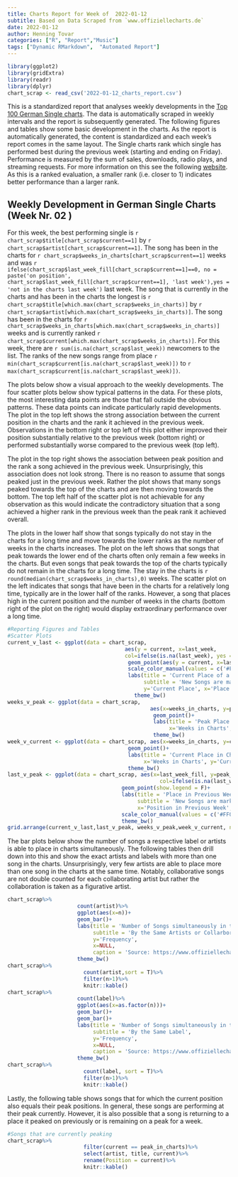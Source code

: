 ```yaml
---
title: Charts Report for Week of  2022-01-12
subtitle: Based on Data Scraped from `www.offiziellecharts.de`
date: 2022-01-12
author: Henning Tovar
categories: ["R", "Report","Music"]
tags: ["Dynamic RMarkdown",  "Automated Report"]
---
```

```r
library(ggplot2)
library(gridExtra)
library(readr)
library(dplyr)
chart_scrap <- read_csv('2022-01-12_charts_report.csv')
```
This is a standardized report that analyses weekly developments in the [Top 100 German Single charts](https://www.offiziellecharts.de/charts). The data is automatically scraped in weekly intervals and the report is subsequently generated. The following figures and tables show some basic development in the charts. As the report is automatically generated, the content is standardized and each week's report comes in the same layout. The Single charts rank which single has performed best during the previous week (starting and ending on Friday). Performance is measured by the sum of sales, downloads, radio plays, and streaming requests. For more information on this see the following [website](https://www.offiziellecharts.de/info/faq). As this is a ranked evaluation, a smaller rank (i.e. closer to 1) indicates better performance than a larger rank.

## Weekly Development in German Single Charts (Week Nr. 02 )
For this week, the best performing single is `r chart_scrap$title[chart_scrap$current==1]` by `r chart_scrap$artist[chart_scrap$current==1]`. The song has been in the charts for `r chart_scrap$weeks_in_charts[chart_scrap$current==1]` weeks and was `r ifelse(chart_scrap$last_week_fill[chart_scrap$current==1]==0, no = paste('on position', chart_scrap$last_week_fill[chart_scrap$current==1], 'last week'),yes = 'not in the charts last week')` last week. The song that is currently in the charts and has been in the charts the longest is `r chart_scrap$title[which.max(chart_scrap$weeks_in_charts)]` by `r chart_scrap$artist[which.max(chart_scrap$weeks_in_charts)]`. The song has been in the charts for `r chart_scrap$weeks_in_charts[which.max(chart_scrap$weeks_in_charts)]` weeks and is currently ranked `r chart_scrap$current[which.max(chart_scrap$weeks_in_charts)]`. For this week, there are `r sum(is.na(chart_scrap$last_week))` newcomers to the list. The ranks of the new songs range from place `r min(chart_scrap$current[is.na(chart_scrap$last_week)])` to `r max(chart_scrap$current[is.na(chart_scrap$last_week)])`.

The plots below show a visual approach to the weekly developments. The four scatter plots below show typical patterns in the data. For these plots, the most interesting data points are those that fall outside the obvious patterns. These data points can indicate particularly rapid developments. The plot in the top left shows the strong association between the current position in the charts and the rank it achieved in the previous week. Observations in the bottom right or top left of this plot either improved their position substantially relative to the previous week (bottom right) or performed substantially worse compared to the previous week (top left).

The plot in the top right shows the association between peak position and the rank a song achieved in the previous week. Unsurprisingly, this association does not look strong. There is no reason to assume that songs peaked just in the previous week. Rather the plot shows that many songs peaked towards the top of the charts and are then moving towards the bottom. The top left half of the scatter plot is not achievable for any observation as this would indicate the contradictory situation that a song achieved a higher rank in the previous week than the peak rank it achieved overall.

The plots in the lower half show that songs typically do not stay in the charts for a long time and move towards the lower ranks as the number of weeks in the charts increases. The plot on the left shows that songs that peak towards the lower end of the charts often only remain a few weeks in the charts. But even songs that peak towards the top of the charts typically do not remain in the charts for a long time. The stay in the charts is `r round(median(chart_scrap$weeks_in_charts),0)` weeks. The scatter plot on the left indicates that songs that have been in the charts for a relatively long time, typically are in the lower half of the ranks. However, a song that places high in the current position and the number of weeks in the charts (bottom right of the plot on the right) would display extraordinary performance over a long time.

```r
#Reporting Figures and Tables
#Scatter Plots
current_v_last <- ggplot(data = chart_scrap,
                                     aes(y = current, x=last_week,
                                     col=ifelse(is.na(last_week), yes = 'NA' , no = 'NonNA')))+
                                      geom_point(aes(y = current, x=last_week_fill),show.legend = F)+
                                      scale_color_manual(values = c('#FF0000','#000000'))+
                                      labs(title = 'Current Place of a Song \nvs. Place in Previous Week',
                                           subtitle = 'New Songs are marked in Red',
                                           y='Current Place', x='Place in Previous Week')+
                                        theme_bw()
weeks_v_peak <- ggplot(data = chart_scrap,
                                             aes(x=weeks_in_charts, y=peak_in_charts))+
                                              geom_point()+
                                              labs(title = 'Peak Place in Charts \nvs. Weeks in Charts',
                                                   x='Weeks in Charts', y='Peak Place')+
                                              theme_bw()
week_v_current <- ggplot(data = chart_scrap, aes(x=weeks_in_charts, y=current))+
                                      geom_point()+
                                      labs(title = 'Current Place in Charts \nvs. Weeks in Charts',
                                           x='Weeks in Charts', y='Current Place')+
                                      theme_bw()
last_v_peak <- ggplot(data = chart_scrap, aes(x=last_week_fill, y=peak_in_charts,
                                                col=ifelse(is.na(last_week), yes = 'NA' , no = 'NonNA')))+
                                    geom_point(show.legend = F)+
                                    labs(title = 'Place in Previous Week \nvs. Peak Position',
                                         subtitle = 'New Songs are marked Red',
                                         x='Position in Previous Week', y='Peak Place')+
                                    scale_color_manual(values = c('#FF0000','#000000'))+
                                    theme_bw()
grid.arrange(current_v_last,last_v_peak, weeks_v_peak,week_v_current, nrow=2)
``` 

The bar plots below show the number of songs a respective label or artists is able to place in charts simultaneously. The following tables then drill down into this and show the exact artists and labels with more than one song in the charts. Unsurprisingly, very few artists are able to place more than one song in the charts at the same time. Notably, collaborative songs are not double counted for each collaborating artist but rather the collaboration is taken as a figurative artist.
```r
chart_scrap%>%
                      count(artist)%>%
                      ggplot(aes(x=n))+
                      geom_bar()+
                      labs(title = 'Number of Songs simultaneously in the Top 100 Charts',
                           subtitle = 'By the Same Artists or Collarboration',
                           y='Frequency',
                           x=NULL,
                           caption = 'Source: https://www.offiziellecharts.de/charts')+
                      theme_bw()
chart_scrap%>%
                        count(artist,sort = T)%>%
                        filter(n>1)%>%
                        knitr::kable()
chart_scrap%>%
                      count(label)%>%
                      ggplot(aes(x=as.factor(n)))+
                      geom_bar()+
                      geom_bar()+
                      labs(title = 'Number of Songs simultaneously in the Top 100 Charts',
                           subtitle = 'By the Same Label',
                           y='Frequency',
                           x=NULL,
                           caption = 'Source: https://www.offiziellecharts.de/charts')+
                      theme_bw()
chart_scrap%>%
                        count(label, sort = T)%>%
                        filter(n>1)%>%
                        knitr::kable()
```
Lastly, the following table shows songs that for which the current position also equals their peak positions. In general, these songs are performing at their peak currently. However, it is also possible that a song is returning to a place it peaked on previously or is remaining on a peak for a week.
```r
#Songs that are currently peaking
chart_scrap%>%
                        filter(current == peak_in_charts)%>%
                        select(artist, title, current)%>%
                        rename(Position = current)%>%
                        knitr::kable()
```
